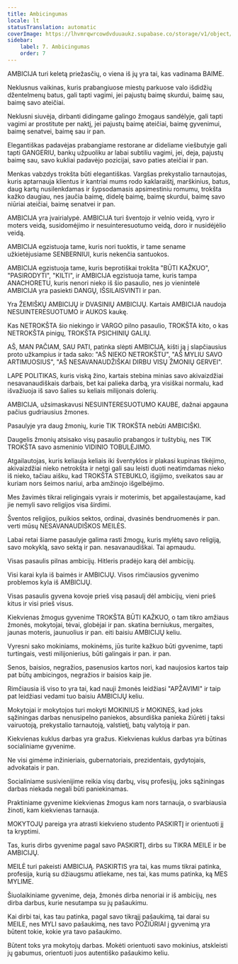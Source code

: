 ```yaml
---
title: Ambicingumas
locale: lt
statusTranslation: automatic
coverImage: https://lhvmrqwrcowdvduuaukz.supabase.co/storage/v1/object/public/strapi-uploads/small_cover-educacion-fundamental.webp-2d51a7828a2b1309555be27f7e2a61a0.webp
sidebar:
    label: 7. Ambicingumas
    order: 7
---
```

AMBICIJA turi keletą priežasčių, o viena iš jų yra tai, kas vadinama BAIME.

Neklusnus vaikinas, kuris prabangiuose miestų parkuose valo išdidžių džentelmenų batus, gali tapti vagimi, jei pajustų baimę skurdui, baimę sau, baimę savo ateičiai.

Neklusni siuvėja, dirbanti didingame galingo žmogaus sandėlyje, gali tapti vagimi ar prostitute per naktį, jei pajustų baimę ateičiai, baimę gyvenimui, baimę senatvei, baimę sau ir pan.

Elegantiškas padavėjas prabangiame restorane ar dideliame viešbutyje gali tapti GANGERIU, bankų užpuoliku ar labai subtiliu vagimi, jei, deja, pajustų baimę sau, savo kukliai padavėjo pozicijai, savo paties ateičiai ir pan.

Menkas vabzdys trokšta būti elegantiškas. Vargšas prekystalio tarnautojas, kuris aptarnauja klientus ir kantriai mums rodo kaklaraištį, marškinius, batus, daug kartų nusilenkdamas ir šypsodamasis apsimestiniu romumu, trokšta kažko daugiau, nes jaučia baimę, didelę baimę, baimę skurdui, baimę savo niūriai ateičiai, baimę senatvei ir pan.

AMBICIJA yra įvairialypė. AMBICIJA turi šventojo ir velnio veidą, vyro ir moters veidą, susidomėjimo ir nesuinteresuotumo veidą, doro ir nusidėjėlio veidą.

AMBICIJA egzistuoja tame, kuris nori tuoktis, ir tame sename užkietėjusiame SENBERNIUI, kuris nekenčia santuokos.

AMBICIJA egzistuoja tame, kuris beprotiškai trokšta "BŪTI KAŽKUO", "PASIRODYTI", "KILTI", ir AMBICIJA egzistuoja tame, kuris tampa ANACHORETU, kuris nenori nieko iš šio pasaulio, nes jo vienintelė AMBICIJA yra pasiekti DANGŲ, IŠSILAISVINTI ir pan.

Yra ŽEMIŠKŲ AMBICIJŲ ir DVASINIŲ AMBICIJŲ. Kartais AMBICIJA naudoja NESUINTERESUOTUMO ir AUKOS kaukę.

Kas NETROKŠTA šio niekingo ir VARGO pilno pasaulio, TROKŠTA kito, o kas NETROKŠTA pinigų, TROKŠTA PSICHINIŲ GALIŲ.

AŠ, MAN PAČIAM, SAU PATI, patinka slėpti AMBICIJĄ, kišti ją į slapčiausius proto užkampius ir tada sako: "AŠ NIEKO NETROKŠTU", "AŠ MYLIU SAVO ARTIMUOSIUS", "AŠ NESAVANAUDŽIŠKAI DIRBU VISŲ ŽMONIŲ GERVEI".

LAPE POLITIKAS, kuris viską žino, kartais stebina minias savo akivaizdžiai nesavanaudiškais darbais, bet kai palieka darbą, yra visiškai normalu, kad išvažiuoja iš savo šalies su keliais milijonais dolerių.

AMBICIJA, užsimaskavusi NESUINTERESUOTUMO KAUBE, dažnai apgauna pačius gudriausius žmones.

Pasaulyje yra daug žmonių, kurie TIK TROKŠTA nebūti AMBICIŠKI.

Daugelis žmonių atsisako visų pasaulio prabangos ir tuštybių, nes TIK TROKŠTA savo asmeninio VIDINIO TOBULĖJIMO.

Atgailautojas, kuris keliauja keliais iki šventyklos ir plakasi kupinas tikėjimo, akivaizdžiai nieko netrokšta ir netgi gali sau leisti duoti neatimdamas nieko iš nieko, tačiau aišku, kad TROKŠTA STEBUKLO, išgijimo, sveikatos sau ar kuriam nors šeimos nariui, arba amžinojo išgelbėjimo.

Mes žavimės tikrai religingais vyrais ir moterimis, bet apgailestaujame, kad jie nemyli savo religijos visa širdimi.

Šventos religijos, puikios sektos, ordinai, dvasinės bendruomenės ir pan. verti mūsų NESAVANAUDIŠKOS MEILĖS.

Labai retai šiame pasaulyje galima rasti žmogų, kuris mylėtų savo religiją, savo mokyklą, savo sektą ir pan. nesavanaudiškai. Tai apmaudu.

Visas pasaulis pilnas ambicijų. Hitleris pradėjo karą dėl ambicijų.

Visi karai kyla iš baimės ir AMBICIJŲ. Visos rimčiausios gyvenimo problemos kyla iš AMBICIJŲ.

Visas pasaulis gyvena kovoje prieš visą pasaulį dėl ambicijų, vieni prieš kitus ir visi prieš visus.

Kiekvienas žmogus gyvenime TROKŠTA BŪTI KAŽKUO, o tam tikro amžiaus žmonės, mokytojai, tėvai, globėjai ir pan. skatina berniukus, mergaites, jaunas moteris, jaunuolius ir pan. eiti baisiu AMBICIJŲ keliu.

Vyresni sako mokiniams, mokinėms, jūs turite kažkuo būti gyvenime, tapti turtingais, vesti milijonierius, būti galingais ir pan. ir pan.

Senos, baisios, negražios, pasenusios kartos nori, kad naujosios kartos taip pat būtų ambicingos, negražios ir baisios kaip jie.

Rimčiausia iš viso to yra tai, kad nauji žmonės leidžiasi "APŽAVIMI" ir taip pat leidžiasi vedami tuo baisiu AMBICIJŲ keliu.

Mokytojai ir mokytojos turi mokyti MOKINIUS ir MOKINES, kad joks sąžiningas darbas nenusipelno paniekos, absurdiška panieka žiūrėti į taksi vairuotoją, prekystalio tarnautoją, valstietį, batų valytoją ir pan.

Kiekvienas kuklus darbas yra gražus. Kiekvienas kuklus darbas yra būtinas socialiniame gyvenime.

Ne visi gimėme inžinieriais, gubernatoriais, prezidentais, gydytojais, advokatais ir pan.

Socialiniame susivienijime reikia visų darbų, visų profesijų, joks sąžiningas darbas niekada negali būti paniekinamas.

Praktiniame gyvenime kiekvienas žmogus kam nors tarnauja, o svarbiausia žinoti, kam kiekvienas tarnauja.

MOKYTOJŲ pareiga yra atrasti kiekvieno studento PASKIRTĮ ir orientuoti jį ta kryptimi.

Tas, kuris dirbs gyvenime pagal savo PASKIRTĮ, dirbs su TIKRA MEILE ir be AMBICIJŲ.

MEILĖ turi pakeisti AMBICIJĄ. PASKIRTIS yra tai, kas mums tikrai patinka, profesija, kurią su džiaugsmu atliekame, nes tai, kas mums patinka, ką MES MYLIME.

Šiuolaikiniame gyvenime, deja, žmonės dirba nenoriai ir iš ambicijų, nes dirba darbus, kurie nesutampa su jų pašaukimu.

Kai dirbi tai, kas tau patinka, pagal savo tikrąjį pašaukimą, tai darai su MEILE, nes MYLI savo pašaukimą, nes tavo POŽIŪRIAI į gyvenimą yra būtent tokie, kokie yra tavo pašaukimo.

Būtent toks yra mokytojų darbas. Mokėti orientuoti savo mokinius, atskleisti jų gabumus, orientuoti juos autentiško pašaukimo keliu.

